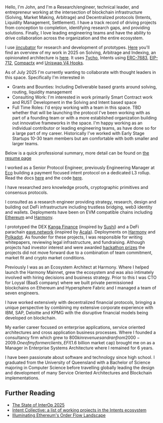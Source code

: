 
<ZoomImage
  src="/images/JohnWhittonWorkHistory.png"
  alt="John Whitton Work History"
  title="John Whitton Work History"
/>

Hello, I'm John, and I'm a Research/engineer, technical leader, and entrepreneur working at the intersection of blockchain infrastructure (Solving, Market Making, Arbitrage) and Decentralized protocols (Intents, Liquidity Management, Settlement). I have a track record of driving projects from conception to completion, identifying research gaps, and providing solutions. Finally, I love leading engineering teams and have the ability to drive collaboration across the organization and the entire ecosystem.

I use [jincubator](https://github.com/jincubator) for research and development of prototypes. [Here](/research/solving/intro) you'll find an overview of my work in 2025 on Solving, Arbitrage and Indexing, an opinionated architecture is [here](/research/solving/architecture). It uses [Tycho](https://docs.propellerheads.xyz/tycho/overview), Intents using [ERC-7683](https://www.erc7683.org/spec), [EIP-712](https://eips.ethereum.org/EIPS/eip-712), [Compactx](https://github.com/uniswap/compactx) and [Uniswap V4 Hooks](https://docs.uniswap.org/contracts/v4/overview).

As of July 2025 I'm currently wanting to collaborate with thought leaders in this space. Specifically I'm interested in

- Grants and Bounties: Including Deliverable based grants around solving, routing, liquidity management
- Consulting Work: I'm interested in work primarily Smart Contract work and RUST Development in the Solving and Intent based space
- Full Time Roles: I'd enjoy working with a team in this space. TBD whether that will be launching the protocol I've been working with as part of a founding team or with a more established organization building out innovative frameworks in the space. I'm happy working as an individual contributor or leading engineering teams, as have done so for a large part of my career. Historically I've worked with Early Stage Startups 10-30 team members but am comfortable with both smaller and larger teams.

Below is a quick professional summary, more detail can be found on [the resume page](https://johnwhitton.com/resume/intro)

I worked as a Senior Protocol Engineer, previously Engineering Manager at [Eco](https://eco.com) building a payment focused intent protocol on a dedicated L3 rollup. Read the docs [here](https://docs.eco.com/) and the code [here](https://github.com/eco/eco-routes).

I have researched zero knowledge proofs, cryptographic primitives and consensus protocols.

I consulted as a research engineer providing strategy, research, design and building out DeFi infrastructure including trustless bridging, web3 identity and wallets. Deployments have been on EVM compatible chains including [Ethereum](https://ethereum.org/en/) and [Harmony](https://www.harmony.one/).

I prototyped the DEX [Kanga Finance](https://github.com/kangafinance) (inspired by [Sushi](https://github.com/sushiswap)) and a DeFi parachain [eave.network](https://github.com/eavenetwork) (inspired by [Acala](https://github.com/acalanetwork)). Deployments on [Harmony](https://www.harmony.one/) and [Polkadot](https://polkadot.network/). As founder for these projects, I was responsible for writing whitepapers, reviewing legal infrastructure, and fundraising. Although projects had investor interest and were awarded [hackathon prizes](https://docs.google.com/presentation/d/1ZGrbKSaAdtzvMzVh0EVFBfUvA4SqiAeYVXGhJN7Orbs/edit#slide=id.g48989ac23a_0_0) the projects did not move forward due to a combination of team commitment, market fit and crypto market conditions.

Previously I was as an Ecosystem Architect at Harmony. Where I helped launch the Harmony Mainnet, grew the ecosystem and was also intimately involved with hiring decisions and business strategy. Prior to this I was CTO for Loyyal (BaaS company) where we built private permissioned blockchains on Ethereum and Hypersphere Fabric and I managed a team of seven engineers.

I have worked extensively with decentralized financial protocols, bringing a unique perspective by combining my extensive corporate experience with IBM, SAP, Deloitte and KPMG with the disruptive financial models being developed on blockchain.

My earlier career focused on enterprise applications, service oriented architectures and cross application business processes. Where I founded a consultancy firm which grew to $800k in revenues and ran from 2000-2009. One of my former clients, EFI ($1.6 billion market cap) brought me on as a Manager in Enterprise Systems Architecture where I remained for 6 years.

I have been passionate about software and technology since high school. I graduated from the University of Queensland with a Bachelor of Science majoring in Computer Science before travelling globally leading the design and development of many Service Oriented Architectures and Blockchain implementations.

## Further Reading

- [The State of InterOp 2025](https://blog.li.fi/the-state-of-interop-2025-4a75d82a9bb9)
- [Intent Collective: a list of working projects in the Intents ecosystem](https://github.com/EnsoFinance/IntentCollective)
- [Illuminating Ethereum's Order Flow Landscape](https://writings.flashbots.net/illuminate-the-order-flow)
